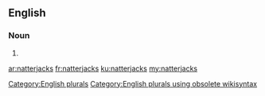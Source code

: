 ==English==

===Noun===
{{head|en}}

# {{plural of|natterjack}}

[[Category:English plurals]][[Category:English plurals using obsolete wikisyntax]]

[[ar:natterjacks]]
[[fr:natterjacks]]
[[ku:natterjacks]]
[[my:natterjacks]]